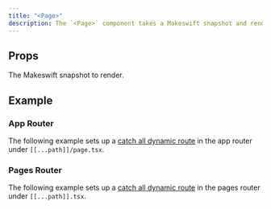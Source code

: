 ```yaml
---
title: "<Page>"
description: The `<Page>` component takes a Makeswift snapshot and renders React elements using [components registered](/developer/reference/runtime/register-component) with the runtime.
---
```



## Props

<ParamField query="snapshot" type="Snapshot" required>
  The Makeswift snapshot to render.
</ParamField>

## Example

### App Router

The following example sets up a [catch all dynamic route](https://nextjs.org/docs/app/building-your-application/routing/dynamic-routes#optional-catch-all-segments) in the app router under `[[...path]]/page.tsx`.

<AppCatchAllExample />

### Pages Router

The following example sets up a [catch all dynamic route](https://nextjs.org/docs/pages/building-your-application/routing/dynamic-routes#optional-catch-all-segments) in the pages router under `[[...path]].tsx`.

<PagesCatchAllExample />
